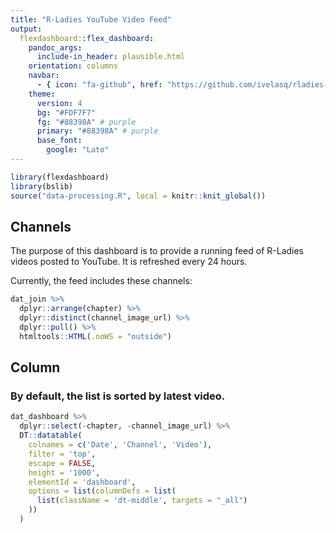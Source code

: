 ```yaml
---
title: "R-Ladies YouTube Video Feed"
output: 
  flexdashboard::flex_dashboard:
    pandoc_args:
      include-in_header: plausible.html
    orientation: columns
    navbar:
      - { icon: "fa-github", href: "https://github.com/ivelasq/rladies-video-feed", align: right }
    theme:
      version: 4
      bg: "#FDF7F7"
      fg: "#88398A" # purple
      primary: "#88398A" # purple
      base_font:
        google: "Lato"
---
```


```r
library(flexdashboard)
library(bslib)
source("data-processing.R", local = knitr::knit_global())
```

Channels {.sidebar}
-----------------------------------------------------------------------

The purpose of this dashboard is to provide a running feed of R-Ladies videos posted to YouTube. It is refreshed every 24 hours.

Currently, the feed includes these channels:

```r
dat_join %>% 
  dplyr::arrange(chapter) %>% 
  dplyr::distinct(channel_image_url) %>% 
  dplyr::pull() %>% 
  htmltools::HTML(.noWS = "outside")
```

Column {data-width=900}
-----------------------------------------------------------------------

### By default, the list is sorted by latest video.

<style>
.dataTables_scrollBody {
    max-height: 100% !important;
}
</style>

```r
dat_dashboard %>%
  dplyr::select(-chapter, -channel_image_url) %>%
  DT::datatable(
    colnames = c('Date', 'Channel', 'Video'),
    filter = 'top',
    escape = FALSE,
    height = '1000',
    elementId = 'dashboard',
    options = list(columnDefs = list(
      list(className = 'dt-middle', targets = "_all")
    ))
  )
```
